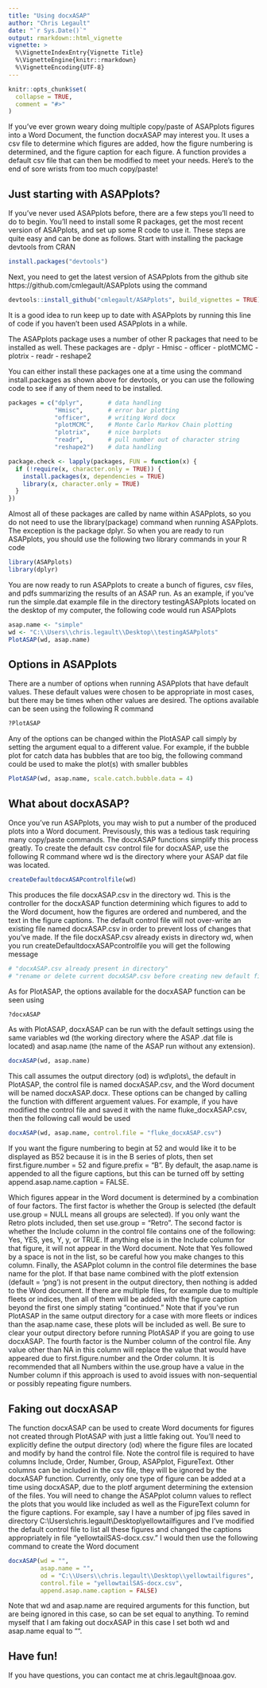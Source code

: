 ```yaml
---
title: "Using docxASAP"
author: "Chris Legault"
date: "`r Sys.Date()`"
output: rmarkdown::html_vignette
vignette: >
  %\VignetteIndexEntry{Vignette Title}
  %\VignetteEngine{knitr::rmarkdown}
  %\VignetteEncoding{UTF-8}
---
```


```r
knitr::opts_chunk$set(
  collapse = TRUE,
  comment = "#>"
)
```

If you've ever grown weary doing multiple copy/paste of ASAPplots figures into a Word Document, the function docxASAP may interest you. It uses a csv file to determine which figures are added, how the figure numbering is determined, and the figure caption for each figure. A function provides a default csv file that can then be modified to meet your needs. Here's to the end of sore wrists from too much copy/paste!

## Just starting with ASAPplots?

If you've never used ASAPplots before, there are a few steps you'll need to do to begin. You'll need to install some R packages, get the most recent version of ASAPplots, and set up some R code to use it. These steps are quite easy and can be done as follows. Start with installing the package devtools from CRAN

```r
install.packages("devtools")
```

Next, you need to get the latest version of ASAPplots from the github site https://github.com/cmlegault/ASAPplots using the command

```r
devtools::install_github("cmlegault/ASAPplots", build_vignettes = TRUE)
```

It is a good idea to run keep up to date with ASAPplots by running this line of code if you haven't been used ASAPplots in a while.

The ASAPplots package uses a number of other R packages that need to be installed as well. These packages are 
- dplyr
- Hmisc
- officer
- plotMCMC
- plotrix
- readr
- reshape2

You can either install these packages one at a time using the command install.packages as shown above for devtools, or you can use the following code to see if any of them need to be installed.

```r
packages = c("dplyr",       # data handling
             "Hmisc",       # error bar plotting
             "officer",     # writing Word docx
             "plotMCMC",    # Monte Carlo Markov Chain plotting 
             "plotrix",     # nice barplots
             "readr",       # pull number out of character string
             "reshape2")    # data handling

package.check <- lapply(packages, FUN = function(x) {
  if (!require(x, character.only = TRUE)) {
    install.packages(x, dependencies = TRUE)
    library(x, character.only = TRUE)
  }
})
```

Almost all of these packages are called by name within ASAPplots, so you do not need to use the library(package) command when running ASAPplots. The exception is the package dplyr. So when you are ready to run ASAPplots, you should use the following two library commands in your R code

```r
library(ASAPplots)
library(dplyr)
```

You are now ready to run ASAPplots to create a bunch of figures, csv files, and pdfs summarizing the results of an ASAP run. As an example, if you've run the simple.dat example file in the directory testingASAPplots located on the desktop of my computer, the following code would run ASAPplots

```r
asap.name <- "simple"
wd <- "C:\\Users\\chris.legault\\Desktop\\testingASAPplots"
PlotASAP(wd, asap.name)
```

## Options in ASAPplots

There are a number of options when running ASAPplots that have default values. These default values were chosen to be appropriate in most cases, but there may be times when other values are desired. The options available can be seen using the following R command

```r
?PlotASAP
```

Any of the options can be changed within the PlotASAP call simply by setting the argument equal to a different value. For example, if the bubble plot for catch data has bubbles that are too big, the following command could be used to make the plot(s) with smaller bubbles

```r
PlotASAP(wd, asap.name, scale.catch.bubble.data = 4)
```

## What about docxASAP?

Once you've run ASAPplots, you may wish to put a number of the produced plots into a Word document. Previsously, this was a tedious task requiring many copy/paste commands. The docxASAP functions simplify this process greatly. To create the default csv control file for docxASAP, use the following R command where wd is the directory where your ASAP dat file was located.

```r
createDefaultdocxASAPcontrolfile(wd)
```

This produces the file docxASAP.csv in the directory wd. This is the controller for the docxASAP function determining which figures to add to the Word document, how the figures are ordered and numbered, and the text in the figure captions. The default control file will not over-write an existing file named docxASAP.csv in order to prevent loss of changes that you've made. If the file docxASAP.csv already exists in directory wd, when you run createDefaultdocxASAPcontrolfile you will get the following message  
```r
# "docxASAP.csv already present in directory"  
# "rename or delete current docxASAP.csv before creating new default file"  
```

As for PlotASAP, the options available for the docxASAP function can be seen using

```r
?docxASAP
```

As with PlotASAP, docxASAP can be run with the default settings using the same variables wd (the working directory where the ASAP .dat file is located) and asap.name (the name of the ASAP run without any extension).

```r
docxASAP(wd, asap.name)
```

This call assumes the output directory (od) is wd\\plots\\, the default in PlotASAP, the control file is named docxASAP.csv, and the Word document will be named docxASAP.docx. These options can be changed by calling the function with different arguement values. For example, if you have modified the control file and saved it with the name fluke_docxASAP.csv, then the following call would be used

```r
docxASAP(wd, asap.name, control.file = "fluke_docxASAP.csv")
```

If you want the figure numbering to begin at 52 and would like it to be displayed as B52 because it is in the B series of plots, then set first.figure.number = 52 and figure.prefix = "B". By default, the asap.name is appended to all the figure captions, but this can be turned off by setting append.asap.name.caption = FALSE. 

Which figures appear in the Word document is determined by a combination of four factors. The first factor is whether the Group is selected (the default use.group = NULL means all groups are selected). If you only want the Retro plots included, then set use.group = "Retro". The second factor is whether the Include column in the control file contains one of the following: Yes, YES, yes, Y, y, or TRUE. If anything else is in the Include column for that figure, it will not appear in the Word document. Note that Yes followed by a space is not in the list, so be careful how you make changes to this column. Finally, the ASAPplot column in the control file determines the base name for the plot. If that base name combined with the plotf extension (default = 'png') is not present in the output directory, then nothing is added to the Word document. If there are multiple files, for example due to multiple fleets or indices, then all of them will be added with the figure caption beyond the first one simply stating "continued." Note that if you've run PlotASAP in the same output directory for a case with more fleets or indices than the asap.name case, these plots will be included as well. Be sure to clear your output directory before running PlotASAP if you are going to use docxASAP. The fourth factor is the Number column of the control file. Any value other than NA in this column will replace the value that would have appeared due to first.figure.number and the Order column. It is recommended that all Numbers within the use.group have a value in the Number column if this approach is used to avoid issues with non-sequential or possibly repeating figure numbers.

## Faking out docxASAP

The function docxASAP can be used to create Word documents for figures not created through PlotASAP with just a little faking out. You'll need to explicitly define the output directory (od) where the figure files are located and modify by hand the control file. Note the control file is required to have columns Include, Order, Number, Group, ASAPplot, FigureText. Other columns can be included in the csv file, they will be ignored by the docxASAP function. Currently, only one type of figure can be added at a time using docxASAP, due to the plotf argument determining the extension of the files. You will need to change the ASAPplot column values to reflect the plots that you would like included as well as the FigureText column for the figure captions. For example, say I have a number of jpg files saved in directory C:\\Users\\chris.legault\\Desktop\\yellowtailfigures and I've modified the default control file to list all these figures and changed the captions appropriately in file "yellowtailSAS-docx.csv." I would then use the following command to create the Word document

```r
docxASAP(wd = "", 
         asap.name = "", 
         od = "C:\\Users\\chris.legault\\Desktop\\yellowtailfigures", 
         control.file = "yellowtailSAS-docx.csv",
         append.asap.name.caption = FALSE)
```

Note that wd and asap.name are required arguments for this function, but are being ignored in this case, so can be set equal to anything. To remind myself that I am faking out docxASAP in this case I set both wd and asap.name equal to "". 

## Have fun!

If you have questions, you can contact me at chris.legault@noaa.gov.
